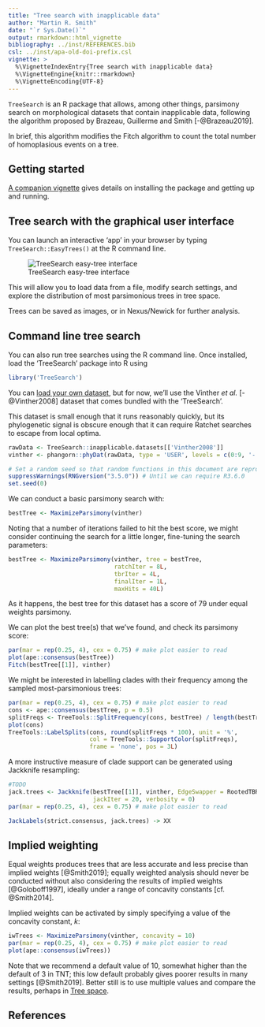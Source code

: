 ```yaml
---
title: "Tree search with inapplicable data"
author: "Martin R. Smith"
date: "`r Sys.Date()`"
output: rmarkdown::html_vignette
bibliography: ../inst/REFERENCES.bib
csl: ../inst/apa-old-doi-prefix.csl
vignette: >
  %\VignetteIndexEntry{Tree search with inapplicable data}
  %\VignetteEngine{knitr::rmarkdown}
  %\VignetteEncoding{UTF-8}
---
```



`TreeSearch` is an R package that allows, among other things, parsimony search on
morphological datasets that contain inapplicable data, following the algorithm proposed
by Brazeau, Guillerme and Smith [-@Brazeau2019].

In brief, this algorithm modifies the Fitch algorithm to count the total number
of homoplasious events on a tree.

## Getting started

[A companion vignette](getting-started.html) gives details on installing the package
and getting up and running.


## Tree search with the graphical user interface

You can launch an interactive 'app' in your browser by typing 
`TreeSearch::EasyTrees()` at the R command line.


![TreeSearch easy-tree interface](Easy_Tree.png)

This will allow you to load data from a file, modify search settings, and
explore the distribution of most parsimonious trees in tree space.

Trees can be saved as images, or in Nexus/Newick for further analysis.


## Command line tree search

You can also run tree searches using the R command line.
Once installed, load the 'TreeSearch' package into R using
```r
library('TreeSearch')
```

You can 
[load your own dataset](https://ms609.github.io/TreeTools/articles/load-data.html),
but for now, we'll use the Vinther _et al._ [-@Vinther2008] dataset that comes 
bundled with the 'TreeSearch'.

This dataset is small enough that it runs reasonably quickly, but its 
phylogenetic signal is obscure enough that it can require Ratchet searches to
escape from local optima.

```r
rawData <- TreeSearch::inapplicable.datasets[['Vinther2008']]
vinther <- phangorn::phyDat(rawData, type = 'USER', levels = c(0:9, '-'))
```

```R
# Set a random seed so that random functions in this document are reproducible
suppressWarnings(RNGversion("3.5.0")) # Until we can require R3.6.0
set.seed(0)
```
We can conduct a basic parsimony search with:
```r
bestTree <- MaximizeParsimony(vinther)
```

Noting that a number of iterations failed to hit the best score, we might consider
continuing the search for a little longer, fine-tuning the search parameters:

```r
bestTree <- MaximizeParsimony(vinther, tree = bestTree,
                              ratchIter = 8L,
                              tbrIter = 4L, 
                              finalIter = 1L,
                              maxHits = 40L)
```

As it happens, the best tree for this dataset has a score of 79 under
equal weights parsimony.

We can plot the best tree(s) that we've found, and check its parsimony score:

```r
par(mar = rep(0.25, 4), cex = 0.75) # make plot easier to read
plot(ape::consensus(bestTree))
Fitch(bestTree[[1]], vinther)
```

We might be interested in labelling clades with their frequency among the 
sampled most-parsimonious trees:

```r
par(mar = rep(0.25, 4), cex = 0.75) # make plot easier to read
cons <- ape::consensus(bestTree, p = 0.5)
splitFreqs <- TreeTools::SplitFrequency(cons, bestTree) / length(bestTree)
plot(cons)
TreeTools::LabelSplits(cons, round(splitFreqs * 100), unit = '%',
                       col = TreeTools::SupportColor(splitFreqs),
                       frame = 'none', pos = 3L)
```

A more instructive measure of clade support can be generated using
Jackknife resampling:

```r
#TODO
jack.trees <- Jackknife(bestTree[[1]], vinther, EdgeSwapper = RootedTBRSwap,
                        jackIter = 20, verbosity = 0)
par(mar = rep(0.25, 4), cex = 0.75) # make plot easier to read

JackLabels(strict.consensus, jack.trees) -> XX
```


## Implied weighting

Equal weights produces trees that are less accurate and less precise than
implied weights [@Smith2019]; equally weighted analysis should never be
conducted without also considering the results of implied weights [@Goloboff1997],
ideally under a range of concavity constants [cf. @Smith2014].

Implied weights can be activated by simply specifying a value of the concavity 
constant, _k_:

```r
iwTrees <- MaximizeParsimony(vinther, concavity = 10)
par(mar = rep(0.25, 4), cex = 0.75) # make plot easier to read
plot(ape::consensus(iwTrees))
```

Note that we recommend a default value of 10, somewhat higher than the default 
of 3 in TNT; this low default probably gives poorer results in many settings
[@Smith2019].  Better still is to use multiple values and compare the results,
perhaps in 
[Tree space](https://ms609.github.io/TreeDist/articles/treespace.html).

## References
